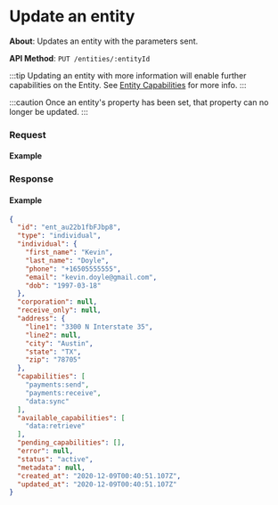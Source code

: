 
# Update an entity

**About**: Updates an entity with the parameters sent.

**API Method**: `PUT /entities/:entityId`

:::tip
Updating an entity with more information will enable further capabilities on the Entity. See [Entity Capabilities](/api/core/entities/object#entity-capabilities) for more info.
:::

:::caution
Once an entity's property has been set, that property can no longer be updated.
:::


### Request

#### Example
<EntitiesUpdate />

### Response

#### Example
```json
{
  "id": "ent_au22b1fbFJbp8",
  "type": "individual",
  "individual": {
    "first_name": "Kevin",
    "last_name": "Doyle",
    "phone": "+16505555555",
    "email": "kevin.doyle@gmail.com",
    "dob": "1997-03-18"
  },
  "corporation": null,
  "receive_only": null,
  "address": {
    "line1": "3300 N Interstate 35",
    "line2": null,
    "city": "Austin",
    "state": "TX",
    "zip": "78705"
  },
  "capabilities": [
    "payments:send",
    "payments:receive",
    "data:sync"
  ],
  "available_capabilities": [
    "data:retrieve"
  ],
  "pending_capabilities": [],
  "error": null,
  "status": "active",
  "metadata": null,
  "created_at": "2020-12-09T00:40:51.107Z",
  "updated_at": "2020-12-09T00:40:51.107Z"
}
```
